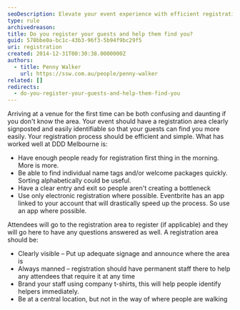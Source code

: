 ```yaml
---
seoDescription: Elevate your event experience with efficient registration and personalized support at a clearly signposted and easily accessible area.
type: rule
archivedreason:
title: Do you register your guests and help them find you?
guid: 578bbe0a-bc1c-43b3-96f3-5b94f9bc29f5
uri: registration
created: 2014-12-31T00:30:38.0000000Z
authors:
  - title: Penny Walker
    url: https://ssw.com.au/people/penny-walker
related: []
redirects:
  - do-you-register-your-guests-and-help-them-find-you
---
```


Arriving at a venue for the first time can be both confusing and daunting if you don't know the area. Your event should have a registration area clearly signposted and easily identifiable so that your guests can find you more easily.
Your registration process should be efficient and simple. What has worked well at DDD Melbourne is:

- Have enough people ready for registration first thing in the morning. More is more.
- Be able to find individual name tags and/or welcome packages quickly. Sorting alphabetically could be useful.
- Have a clear entry and exit so people aren't creating a bottleneck
- Use only electronic registration where possible. Eventbrite has an app linked to your account that will drastically speed up the process. So use an app where possible.

Attendees will go to the registration area to register (if applicable) and they will go here to have any questions answered as well. A registration area should be:

- Clearly visible – Put up adequate signage and announce where the area is
- Always manned – registration should have permanent staff there to help any attendees that require it at any time
- Brand your staff using company t-shirts, this will help people identify helpers immediately.
- Be at a central location, but not in the way of where people are walking